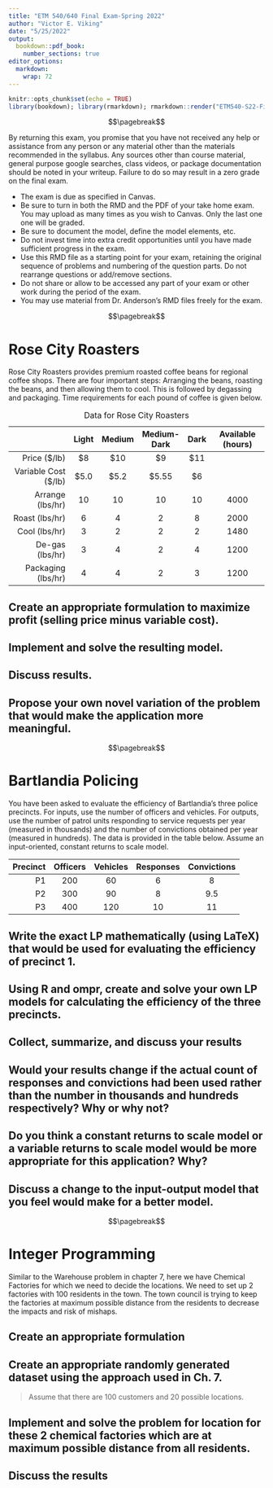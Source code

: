 ```yaml
---
title: "ETM 540/640 Final Exam-Spring 2022"
author: "Victor E. Viking"
date: "5/25/2022"
output: 
  bookdown::pdf_book:
    number_sections: true
editor_options: 
  markdown: 
    wrap: 72
---
```


```r
knitr::opts_chunk$set(echo = TRUE)
library(bookdown); library(rmarkdown); rmarkdown::render("ETM540-S22-Final-Exam.Rmd", "pdf_book")
```

$$\pagebreak$$

By returning this exam, you promise that you have not received any help
or assistance from any person or any material other than the materials
recommended in the syllabus. Any sources other than course material,
general purpose google searches, class videos, or package documentation
should be noted in your writeup. Failure to do so may result in a zero
grade on the final exam.

-   The exam is due as specified in Canvas.
-   Be sure to turn in both the RMD and the PDF of your take home exam.
    You may upload as many times as you wish to Canvas. Only the last
    one one will be graded.
-   Be sure to document the model, define the model elements, etc.
-   Do not invest time into extra credit opportunities until you have
    made sufficient progress in the exam.
-   Use this RMD file as a starting point for your exam, retaining the
    original sequence of problems and numbering of the question parts.
    Do not rearrange questions or add/remove sections.
-   Do not share or allow to be accessed any part of your exam or other
    work during the period of the exam.
-   You may use material from Dr. Anderson's RMD files freely for the
    exam.

$$\pagebreak$$

# Rose City Roasters

Rose City Roasters provides premium roasted coffee beans for regional
coffee shops. There are four important steps: Arranging the beans,
roasting the beans, and then allowing them to cool. This is followed by degassing and  packaging.  Time requirements for each pound of coffee is given below.  

|                      | Light | Medium | Medium-Dark | Dark | Available (hours) |
|---------------------:|:-----:|:------:|:-----------:|:----:|:-----------------:|
| Price (\$/lb)         | \$8   | \$10   | \$9         | \$11 |                   | 
| Variable Cost (\$/lb) | \$5.0 | \$5.2  |   \$5.55    | \$6  |                   |
|Arrange (lbs/hr)      |  10   |   10   |     10      |  10  |       4000        |
|Roast (lbs/hr)        |   6   |   4    |      2      |  8   |       2000        |
|Cool (lbs/hr)         |   3   |   2    |      2      |  2   |       1480        |
|De-gas (lbs/hr)       |   3   |   4    |      2      |  4   |       1200        |
|Packaging (lbs/hr)    |   4   |   4    |      2      |  3   |       1200        |

: Data for Rose City Roasters

## Create an appropriate formulation to maximize profit (selling price minus variable cost).

## Implement and solve the resulting model.

## Discuss results.

## Propose your own novel variation of the problem that would make the application more meaningful.


$$\pagebreak$$

# Bartlandia Policing

You have been asked to evaluate the efficiency of Bartlandia's three police precincts.  For inputs, use the number of officers and vehicles.  For outputs, use the number of patrol units responding to service requests per year (measured in thousands) and the number of convictions obtained per year (measured in hundreds).  The data is provided in the table below.  Assume an input-oriented, constant returns to scale model.

| Precinct | Officers | Vehicles | Responses | Convictions |
|---------:|:--------:|:--------:|:---------:|:-----------:|
|       P1 |  200     |   60     |    6      |  8          |
|       P2 |  300     |   90     |     8     |   9.5       |
|       P3 |  400     |   120    |     10    |   11        |


## Write the exact LP mathematically (using LaTeX) that would be used for evaluating the efficiency of precinct 1. 

## Using R and ompr, create and solve your own LP models for calculating the efficiency of the three precincts. 

## Collect, summarize, and discuss your results

## Would your results change if the actual count of responses and convictions had been used rather than the number in thousands and hundreds respectively?  Why or why not?

## Do you think a constant returns to scale model or a variable returns to scale model would be more appropriate for this application?  Why?

##  Discuss a change to the input-output model that you feel would make for a better model.   

$$\pagebreak$$

# Integer Programming

Similar to the Warehouse problem in chapter 7, here we have Chemical
Factories for which we need to decide the locations. We need to set up 2
factories with 100 residents in the town. The town council is trying
to keep the factories at maximum possible distance from the residents to
decrease the impacts and risk of mishaps.

## Create an appropriate formulation

## Create an appropriate randomly generated dataset using the approach used in Ch. 7.

> Assume that there are 100 customers and 20 possible locations.

## Implement and solve the problem for location for these 2 chemical factories which are at maximum possible distance from all residents. 

## Discuss the results
